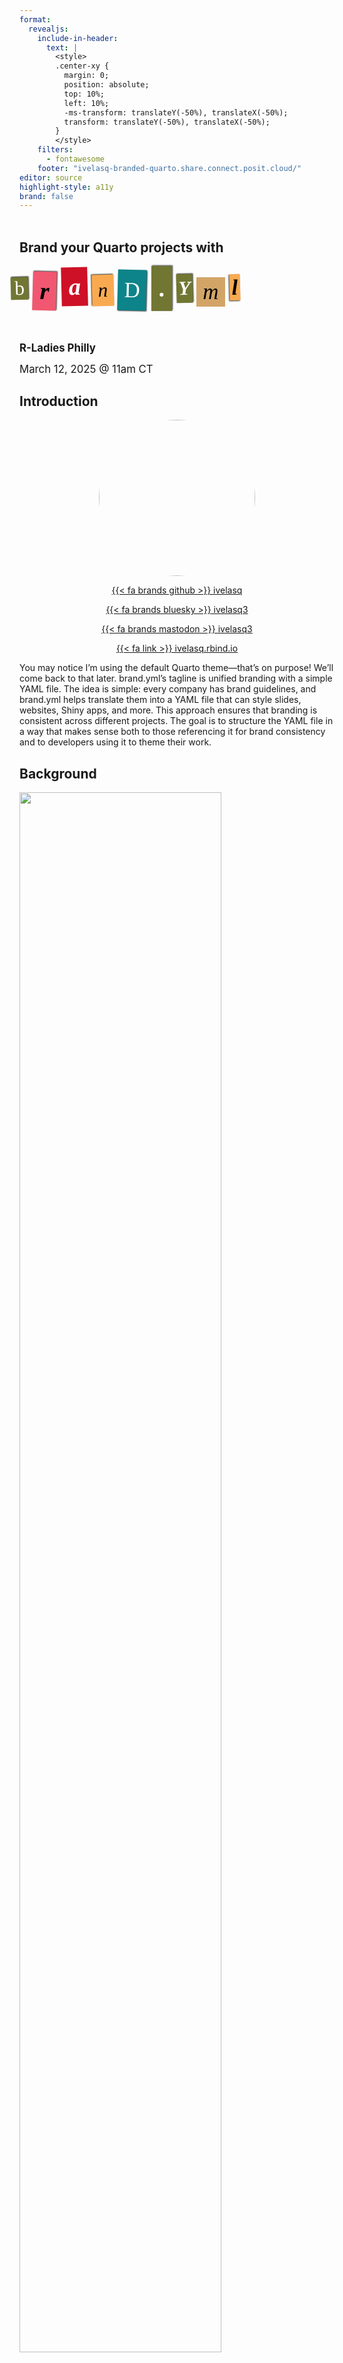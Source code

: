 ```yaml
---
format: 
  revealjs:
    include-in-header: 
      text: |
        <style>
        .center-xy {
          margin: 0;
          position: absolute;
          top: 10%;
          left: 10%;
          -ms-transform: translateY(-50%), translateX(-50%);
          transform: translateY(-50%), translateX(-50%);
        }
        </style>
    filters:
      - fontawesome
    footer: "ivelasq-branded-quarto.share.connect.posit.cloud/"
editor: source
highlight-style: a11y
brand: false
---
```


##  {.title background-color="#cbc3e3"}

<br>
[Brand your Quarto projects with]{style="font-size: 1.5em; font-weight: bold;"}

```{=html}
<link rel="preconnect" href="https://fonts.googleapis.com" />
<link rel="preconnect" href="https://fonts.gstatic.com" crossorigin />
<link href="https://fonts.googleapis.com/css2?family=Abril+Fatface&family=Alfa+Slab+One&family=Berkshire+Swash&family=Cabin:ital,wght@0,400..700;1,400..700&family=Courier+Prime:ital,wght@0,400;0,700;1,400;1,700&family=Crimson+Pro:ital,wght@0,200..900;1,200..900&family=Germania+One&family=Lobster&family=Pacifico&family=Rubik:ital,wght@0,300..900;1,300..900&family=Rye&display=swap" rel="stylesheet" />


<style type="text/css">
body.texturizer {
  margin: 3em;
}

div.ts {
  font-size:2.5em;
  line-height: normal;
  word-spacing:0.5em;
}

div.ts .tw .tc,
div.ts .tw,
div.ts {
  display: inline-block;
}

div.ts .tw {
  white-space: pre;
  margin-left: -0.5em;
  margin-right: .2em;
}

div.ts .rr {
  -ms-transform: rotate(1.5deg);
  -webkit-transform: rotate(1.5deg);
  transform: rotate(1.5deg);
}

div.ts .rl {
  -ms-transform: rotate(-1.5deg);
  -webkit-transform: rotate(-1.5deg);
  transform: rotate(-1.5deg);
}

</style>
<div id="ransomizer"><div class="ts"><div class="tw"><div class="tc rl" style="background-color:#717732;color:#ffffff;font-family:'Rubik', serif; font-size:90%; background-image:url(https://i.imgur.com/IcV8Q3G.png) ; background-position: left center; box-shadow:1px -1px 2px #333; line-height:75%; margin:0.1em; padding:0.2em; vertical-align:0.1em; ">b</div><div class="tc rr" style="background-color:#f15770;color:#000000;font-family:'Germania One', serif; font-size:110%; font-weight:bold; font-style:italic; box-shadow:1px -1px 2px #333; text-transform:lowercase; line-height:100%; margin:0.1em; padding:0.3em; vertical-align:-0.1em; ">r</div><div class="tc rl" style="background-color:#ce1126;color:#ffffff;font-family:'Rubik', serif; font-size:110%; font-weight:bolder; background-image:url(https://i.imgur.com/pwrAKPo.png) ; background-position: right top; font-style:italic; text-transform:lowercase; line-height:100%; margin:0.1em; padding:0.3em; vertical-align:0.1em; ">a</div><div class="tc rl" style="background-color:#f9aa51;color:#000000;font-family:'Rubik', serif; font-size:90%; font-style:italic; box-shadow:-1px -1px 2px #333; text-transform:lowercase; line-height:100%; margin:0.1em; padding:0.3em; vertical-align:baseline; ">n</div><div class="tc rr" style="background-color:#0c8489;color:#fbffff;font-family:'Cabin', serif; font-size:100%; background-image:url(https://i.imgur.com/IcV8Q3G.png) ; background-position: left bottom; box-shadow:1px 1px 2px #333; text-transform:uppercase; line-height:125%; margin:0.1em; padding:0.3em; vertical-align:baseline; ">d</div><div class="tc " style="background-color:#717732;color:#ffffff;font-family:'Germania One', serif; font-size:110%; font-weight:bolder; background-image:url(https://i.imgur.com/pwrAKPo.png) ; background-position: center center; box-shadow:1px -1px 2px #333; text-transform:uppercase; line-height:125%; margin:0.1em; padding:0.3em; vertical-align:baseline; ">.</div><div class="tc rl" style="background-color:#717732;color:#ffffff;font-family:'Cabin', serif; font-size:90%; font-weight:bold; background-image:url(https://i.imgur.com/pwrAKPo.png) ; background-position: left center; font-style:italic; box-shadow:1px -1px 2px #333; text-transform:uppercase; line-height:125%; margin:0.1em; padding:0.1em; vertical-align:0.1em; ">y</div><div class="tc " style="background-color:#d2a567;color:#000000;font-family:'Rubik', serif; font-size:100%; font-style:italic; line-height:75%; margin:0.1em; padding:0.3em; vertical-align:-0.1em; ">m</div><div class="tc rl" style="background-color:#f9aa51;color:#000000;font-family:'Crimson Pro', serif; font-size:100%; font-weight:bold; font-style:italic; box-shadow:-1px 1px 2px #333; text-transform:lowercase; line-height:100%; margin:0.1em; padding:0.1em; vertical-align:0.1em; ">l</div></div>
</div></div>
```
<br>

[R-Ladies Philly]{style="font-size: 1.2em; font-weight: bold;"}

[March 12, 2025 @ 11am CT]{style="font-size: 1.2em;"}

## Introduction

<center>

<img src="images/profile.jpg" style="border-radius: 50%;" width="250px"/>

[{{< fa brands github >}} ivelasq](https://github.com/ivelasq)

[{{< fa brands bluesky >}} ivelasq3](https://twitter.com/ivelasq3)

[{{< fa brands mastodon >}} ivelasq3](https://fosstodon.org/@ivelasq3)

[{{< fa link >}} ivelasq.rbind.io](https://ivelasq.rbind.io)

</center>

::: notes
You may notice I'm using the default Quarto theme—that's on purpose! We'll come back to that later. brand.yml's tagline is unified branding with a simple YAML file. The idea is simple: every company has brand guidelines, and brand.yml helps translate them into a YAML file that can style slides, websites, Shiny apps, and more. This approach ensures that branding is consistent across different projects. The goal is to structure the YAML file in a way that makes sense both to those referencing it for brand consistency and to developers using it to theme their work.
:::

## Background

![](images/quarto-announce.png){width=80% fig-align="center"}

::: notes
I'm going to start with a very real story.
:::

## Background

![](images/fake-text1.png){width=80% fig-align="center"}

## Background

![](images/fake-text2.png){width=80% fig-align="center"}

##

![](images/report-design.png){width=80% fig-align="center"}

::: aside
[David Keyes | Report Design in R: Small Tweaks that Make a Big Difference | posit::conf(2024)](https://www.youtube.com/watch?v=bp1SMhLoz_M)
:::

::: notes
At posit::conf(2024), David Keyes gave a talk about Quarto’s default styles. The defaults work well, but his company focuses on creating reports that are not just functional but also visually appealing.
:::

## {.title background-gradient="linear-gradient(to bottom, #DFB12F, #805280)"}

::: {.center-xy}

[Aesthetic<br>Usability<br>Effect]{style="font-size: 3em; font-weight: bold; color: white;"}

:::

::: notes
Does this actually matter? The answer is yes. David discusses the aesthetic usability effect—the idea that people perceive visually appealing designs as more intuitive and easier to use. Making things look better isn’t just about style; it helps ensure your work is more effective in reaching your audience.
:::

##

![](images/push-to-prod.png){width=80% fig-align="center"}

::: aside
[Heather & Jacqueline Nolis | Push straight to prod: API development with R and Tensorflow | rstudio::conf(2019)](https://www.youtube.com/watch?v=RndK5em1dHo)
:::

::: notes
At RStudio::conf(2019), Heather and Jacqueline Nolis gave a talk about prototyping a Shiny app to present to stakeholders and gain their buy-in. Their goal wasn’t just to deliver information in the right format—like a web app—but also to present it in a way stakeholders would find familiar and engaging. They shared that they spent an extra day theming the app to match T-Mobile’s brand style, which turned out to be a crucial step in securing stakeholder approval.
:::

## 

![](images/data-viz.png){width=80% fig-align="center"}

. . .

```r
library("ggplot2")
library("ggthemes")

ggplot(mtcars) +
  geom_point(aes(x = wt, y = mpg, colour = factor(gear))) +
  facet_wrap( ~ am) +
  scale_y_continuous(position = "right") +
  theme_economist() +
  scale_colour_economist()
```

::: aside
[Source](https://medium.economist.com/charting-new-territory-7f5afb293270)
:::

::: notes
This isn’t a new idea—it's why marketing teams invest time and resources into developing brand guidelines. But branding isn’t just for marketers; developers also need to consider it to make their work more effective and engaging. Take data visualizations, for example. When you see a certain style, you instantly recognize it as The Economist’s. Their design is so distinct and standardized that it even has its own ggplot2 theme.
:::

## 

![](images/fake-text3.png){width=80% fig-align="center"}

::: notes
That’s why the release of brand.yml was so exciting—it provided another option for people looking to create beautifully themed documents with ease.
:::

##
<br>
<br>
![](images/brand-yml.png){fig-align="center"}

::: aside
[posit-dev.github.io/brand-yml](https://posit-dev.github.io/brand-yml)
:::

## brand.yml

1. Define branding in a single `_brand.yml` file.
2. Instantly apply branding across Quarto documents, Shiny apps, and more.

::: notes
You create a single YAML file that Quarto and Shiny will pick up, ensuring consistent branding across your outputs. The idea is to take your brand guidelines and translate them into structured YAML. Do you need CSS? Maybe. brand.yml can handle both, offering "Good Enough" theming. It might not match your company’s guidelines perfectly, but it will get you very close. To specify a brand, simply create a _brand.yml file in the root directory of your project (next to _quarto.yml). Quarto will automatically detect the _brand.yml file and apply the branding to all supported document formats in the project.
:::

## Where does it work?

* [Quarto](https://quarto.org/) v1.6
  * `html`, `dashboard`, `revealjs`, `typst`
* [Shiny for Python](https://shiny.posit.co/py/) v1.2
* R Markdown (with [bslib v0.9.0](https://shiny.posit.co/blog/posts/bslib-0.9.0/))
* Shiny for R (with [bslib v0.9.0](https://shiny.posit.co/blog/posts/bslib-0.9.0/))

## brand.yml elements

* `meta`: Identifying information, name of the company, URLs, etc.
* `logo`: Files or links to the brand’s logos.
* `color`: Colors in the brand's color palette. 
* `typography`: Fonts for different elements. 
* `defaults`: Additional context-specific settings.

## `_brand.yml` structure

```.yaml
meta: 
  name: Example Company
  link: 
    github: https://github.com/example-company

logo: 
  medium: logos/logo.png

color:
  palette:
    black: "#1C2826"
    blue: "#0C0A3E" 
    neutral: "#F9F7F1" 
    red: "#BA274A"
    violet: "#4D6CFA"
  background: neutral
  foreground: black
  primary: blue
  secondary: violet
  danger: red

typography:
  fonts:
    - family: Nunito Sans
      source: google
    - family: Montserrat
      source: google
    - family: Fira Code
      source: google

  base: Nunito Sans
  headings:
    family: Montserrat
    weight: 700
    color: primary
  monospace: Fira Code
  link:
    color: danger
    decoration: underline
```

::: notes
You might be wondering, What is YAML? YAML stands for "YAML Ain't Markup Language." It's a simple data serialization format that uses key-value pairs to represent data in a readable way. Let’s take a look at a file—the _brand.yml file. This would be in your project and typically include the elements mentioned earlier. Everything is optional, so you can add as much or as little as needed. Whether you want a simple or more complex file, it's all up to you.
:::

## Metadata

```.yaml
meta: 
  name: Example Company
  link: 
    github: https://github.com/example-company
```

::: notes
The first thing to include in the _brand.yml file is your key identity information—such as the company name, links to your brand guidelines, and more. Under the meta section, you’ll find the company name and a link to your website. You can also include a range of names or social media handles. Quarto doesn’t do anything with the meta values—they’re just for reference.
:::

::: aside
[brand.yml metadata documentation](https://posit-dev.github.io/brand-yml/brand/meta.html)
:::

## Logo

```.yaml
logo: 
  medium: logos/logo.png
```

::: notes
Use the logo field to specify your brand’s logo at various sizes. You can provide a local file path (relative to the location of _brand.yml) or a URL. This flexible system supports different logo sizes, light/dark variants, and the ability to store multiple image resources for various use cases.
:::

::: aside
[brand.yml logo documentation](https://posit-dev.github.io/brand-yml/brand/logo.html)
:::


## Logo

### Multi-size configuration

```.yaml
logo:
  small: logos/icon.png
  medium: logos/header-logo.png
  large: logos/full-logo.svg
```

::: aside
[brand.yml logo documentation](https://posit-dev.github.io/brand-yml/brand/logo.html)
:::

## Logo

### Light/dark variants

```.yaml
logo:
  small: logos/icon.png
  medium:
    light: logos/header-logo.png
    dark: logos/header-logo-white.png
  large: logos/full-logo.svg
```

::: aside
[brand.yml logo documentation](https://posit-dev.github.io/brand-yml/brand/logo.html)
:::

## Colors

```.yaml
color:
  palette:
    black: "#1C2826"
    blue: "#0C0A3E" 
    neutral: "#F9F7F1" 
    red: "#BA274A"
    violet: "#4D6CFA"
  background: neutral
  foreground: black
  primary: blue
  secondary: violet
  danger: red
```

::: aside
[brand.yml color documentation](https://posit-dev.github.io/brand-yml/brand/color.html)
:::

::: notes
Next, let's define your brand’s colors in structured YAML. Use the color field to set your brand’s color palette, mapping each color to its semantic role. First, load your colors using their hex codes. Then, define the palette with special names, so you can refer to them easily. Assign colors to specific properties, and Quarto will apply them in the output. You can also reuse these colors throughout the _brand.yml file, just like with typography.
:::

## Typography

```.yaml
typography:
  fonts:
    - family: Nunito Sans
      source: google
    - family: Montserrat
      source: google
    - family: Fira Code
      source: google
```

::: notes
The typography element lets you specify fonts and their styles. Use the fonts field to list the fonts for your brand—this can be simple or more detailed. You can then refer to these fonts by family in other typography options. You can use fonts from public sources like Google Fonts, or list custom font files using a relative path or URL. One thoughtful feature: Google Fonts can add tracking, but there’s a GDPR-compliant alternative, Bunny Fonts, if you prefer that.
:::

::: aside
[brand.yml typography documentation](https://posit-dev.github.io/brand-yml/brand/typography.html)
:::

## Typography

```.yaml
  base: Nunito Sans
  headings:
    family: Montserrat
    weight: 700
    color: primary
  monospace: Fira Code
  link:
    color: danger
    decoration: underline
```

::: notes
You can then specify how the fonts are applied and styled. The base and headings options control the style for the main text and headings, respectively.
:::

::: aside
[brand.yml typography documentation](https://posit-dev.github.io/brand-yml/brand/typography.html)
:::

## Defaults

```.yaml
defaults:
  bootstrap:
    defaults:
      enable-rounded: false
      link-decoration: none
```

::: notes
These are additional, context-specific settings beyond basic brand colors and typography. For example, they could be options used by Bootstrap in Quarto or Shiny. They might also be integrated into existing Quarto YAML fields like format or website, or added as new fields for other contexts, such as Shiny.
:::

::: aside
[brand.yml defaults documentation](https://posit-dev.github.io/brand-yml/brand/defaults.html)
:::

## brand.yml inspiration

![](images/inspiration.png){fig-align="center" width=80%}

::: aside
[brand.yml inspiration page](https://posit-dev.github.io/brand-yml/inspiration/)
:::

::: notes
The brand.yml inspiration page features examples of companies and their themes. It’s a great resource for inspiration and reference. Plus, the team would love to add your company’s theme to the inspiration page!
:::

## Let's try it out! {.title background-color="#cbc3e3"}

![](images/rladies-brand.png){fig-align="center" width=60%}

::: aside
[R-Ladies Organizational Guide - Branding](https://guide.rladies.org/organization/tech/brand/)
:::

## Creating a brand.yml with an LLM

![](images/llm.png){fig-align="center" width=60%}

::: aside
[Creating a brand.yml with an LLM](https://posit-dev.github.io/brand-yml/articles/llm-brand-yml-prompt/)
:::

## Creating a brand.yml with an LLM {.smaller}

* Explain brand.yml using the provided Markdown file in either a chat interface or as a system prompt
* Then, follow up with additional instructions: `Create a _brand.yml for {company} using the following context from {company}'s' brand guidelines`
* Test it out using the Shiny example app

::: aside
[Creating a brand.yml with an LLM](https://posit-dev.github.io/brand-yml/articles/llm-brand-yml-prompt/)
:::

::: notes
ou might be thinking, Extracting color values, fonts, and logos from brand guidelines can be tedious. Thankfully, large language models (LLMs) are great at processing information and can do the hard work for you! Since brand.yml is a relatively new project, LLMs like OpenAI’s ChatGPT, Anthropic’s Claude, and others haven’t fully learned the syntax—yet. However, it’s easy to teach an LLM everything it needs to know about brand.yml. We’ve created a simple markdown file explaining brand.yml that you can copy and paste into a chat interface or use as a system prompt. Just copy the code block below and paste it into a chat interface or system prompt. Then, give it instructions to create the YAML file. There’s also a Shinylive app linked in the article if you want to try it out online.
:::

## Using `_brand.yml` values

Beyond the automatic application of your brand file, you can also directly access `_brand.yml` values in Quarto documents via the `brand` shortcode.

```.md
{{{< brand logo LOGO_NAME >}}}
```

<br>

```.md
`## Slide Title {background-color='{{{< brand color primary >}}}'}`
```

::: notes
You can’t currently access typography, meta, or defaults values using the brand shortcode.
:::

## brand.yml structure (outside of Quarto Projects)

```.yaml
---
brand:
  color:
    background: "#fff"
---
```

::: notes
You can create a _brand.yml file outside of a Quarto project (e.g. without a _quarto.yml). In this case, _brand.yml will automatically apply to documents in the same directory.
:::

## Disabling brand.yml

Disable brand for a document by setting `brand` to `false`:

```.yaml
---
brand: false
---
```

## Theming priority

Keep in mind that `_brand.yml` always takes *lowest* priority in styles.

```.yaml
theme:
  - brand        # theming derived from `_brand.yml`
  - cosmo        # a predefined bootswatch theme
  - tweaks.scss  # a user-defined customization
```

::: notes
Defined themes will override the brand settings. As a result, values set by the brand.yml file can be overridden by themes like cosmo or by tweaks.scss. While this can be useful in some cases, you may often want the brand settings to take priority. For these situations, use the following:
:::

## Theming priority

Keep in mind that `_brand.yml` always takes *lowest* priority in styles.

```.yaml
theme:
  - cosmo        # a predefined bootswatch theme
  - brand        # theming derived from `_brand.yml`
  - tweaks.scss  # a user-defined customization
```

## Sharing brand.yml

- Create an extension
- Create a GitHub repo where it can be downloaded


::: aside
[Quarto extensions documentation](https://quarto.org/docs/extensions/)
:::

## Future of brand.yml

Join the [discussion](https://github.com/posit-dev/brand-yml/discussions)!

::: notes
One thing in the works is adding branding support for plots and tables. Since brand.yml is a new project, we’d love your feedback to help shape its future. Some fields may change as we learn what works and what doesn’t.
:::

##  Thank you! {.title background-color="#cbc3e3"}

[{{< fa brands github >}} ivelasq](https://github.com/ivelasq)

[{{< fa brands bluesky >}} ivelasq3](https://twitter.com/ivelasq3)

[{{< fa brands mastodon >}} ivelasq3](https://fosstodon.org/@ivelasq3)

[{{< fa link >}} ivelasq.rbind.io](https://ivelasq.rbind.io)
